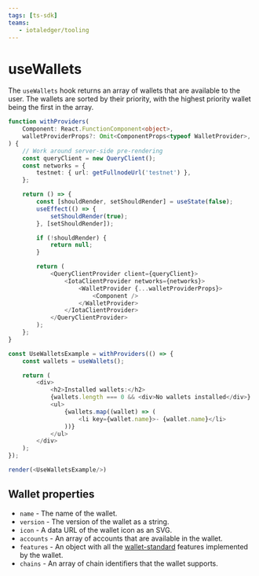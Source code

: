 ```yaml
---
tags: [ts-sdk]
teams:
   - iotaledger/tooling
---
```

# useWallets

The `useWallets` hook returns an array of wallets that are available to the user. The wallets are
sorted by their priority, with the highest priority wallet being the first in the array.

```ts live noInline
function withProviders(
    Component: React.FunctionComponent<object>,
    walletProviderProps?: Omit<ComponentProps<typeof WalletProvider>, 'children'>,
) {
    // Work around server-side pre-rendering
    const queryClient = new QueryClient();
    const networks = {
        testnet: { url: getFullnodeUrl('testnet') },
    };

    return () => {
        const [shouldRender, setShouldRender] = useState(false);
        useEffect(() => {
            setShouldRender(true);
        }, [setShouldRender]);

        if (!shouldRender) {
            return null;
        }

        return (
            <QueryClientProvider client={queryClient}>
                <IotaClientProvider networks={networks}>
                    <WalletProvider {...walletProviderProps}>
                        <Component />
                    </WalletProvider>
                </IotaClientProvider>
            </QueryClientProvider>
        );
    };
}

const UseWalletsExample = withProviders(() => {
    const wallets = useWallets();

    return (
        <div>
            <h2>Installed wallets:</h2>
            {wallets.length === 0 && <div>No wallets installed</div>}
            <ul>
                {wallets.map((wallet) => (
                    <li key={wallet.name}>- {wallet.name}</li>
                ))}
            </ul>
        </div>
    );
});

render(<UseWalletsExample/>)
```

## Wallet properties

-   `name` - The name of the wallet.
-   `version` - The version of the wallet as a string.
-   `icon` - A data URL of the wallet icon as an SVG.
-   `accounts` - An array of accounts that are available in the wallet.
-   `features` - An object with all the
    [wallet-standard](https://github.com/wallet-standard/wallet-standard) features implemented by
    the wallet.
-   `chains` - An array of chain identifiers that the wallet supports.

